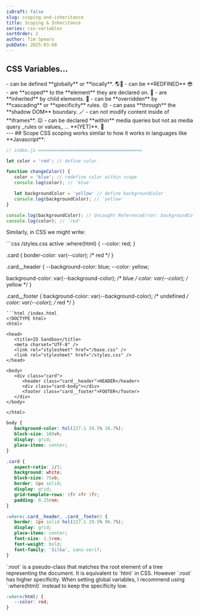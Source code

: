```yaml
---
isDraft: false
slug: scoping-and-inheritance
title: Scoping & Inheritance
series: css-variables
sortOrder: 2
author: Tim Spears
pubDate: 2025-03-08
---
```


## CSS Variables...
<div style="font-size: var(--font-size-xl);">
- can be defined **globally** or **locally**. 🌎🏡
- can be **REDFINED** 😎
- are **scoped** to the **element** they are declared on. 👯
- are **inherited** by child elements. 🐣
- can be **overridden** by **cascading** or **specificity** rules. 😒
- can pass **through** the **shadow DOM** boundary. 🪄
- can not modify content inside of **iframes**. ☹️
- can be declared **within** media queries but not as media query _rules or values_ ... **(YET)**. 🫢
</div>
---
## Scope
CSS scoping works similar to how it works in languages like **Javascript**:

```js
// index.js =======================================

let color = 'red'; // define color

function changeColor() {
   color = 'blue'; // redefine color within scope
   console.log(color); // 'blue'

   let backgroundColor = 'yellow' // define backgroundColor
   console.log(backgroundColor); // 'yellow'
}

console.log(backgroundColor); // Uncaught ReferenceError: backgroundColor is not defined
console.log(color); // 'red'
```

Similarly, in CSS we might write:

<Sandbox client:load>
```css /styles.css active
:where(html) {
   --color: red;
}

.card {
   border-color: var(--color); /* red */
}

.card__header {
   --background-color: blue;
   --color: yellow;

   background-color: var(--background-color); /* blue */
   color: var(--color); /* yellow */
}

.card__footer {
   background-color: var(--background-color); /* undefined */
   color: var(--color); /* red */
}
```
```html /index.html
<!DOCTYPE html>
<html>

<head>
   <title>ID Sandbox</title>
   <meta charset="UTF-8" />
   <link rel="stylesheet" href="/base.css" />
   <link rel="stylesheet" href="/styles.css" />
</head>

<body>
   <div class="card">
      <header class="card__header">HEADER</header>
      <div class="card-body"></div>
      <footer class="card__footer">FOOTER</footer>
   </div>
</body>

</html>
```
```css /base.css hidden
body {
   background-color: hsl(227.1 29.5% 16.7%);
   block-size: 100vh;
   display: grid;
   place-items: center;
}

.card {
   aspect-ratio: 2/3;
   background: white;
   block-size: 75vb;
   border: 6px solid;
   display: grid;
   grid-template-rows: 1fr 4fr 1fr;
   padding: 0.25rem;
}

:where(.card__header, .card__footer) {
   border: 2px solid hsl(227.1 29.5% 96.7%);
   display: grid;
   place-items: center;
   font-size: 1.5rem;
   font-weight: bold;
   font-family: 'Silka', sans-serif;
}
```
</Sandbox>

<Alert title="Did you know?" variant="info">
   `:root` is a pseudo-class that matches the root element of a tree representing the document. It is equivalent to `html` in CSS.
   However `:root` has higher specificity. When setting global variables, I recommend using `:where(html)` instead to keep the specificity low.

   ```css
   :where(html) {
      --color: red;
   }
   ```
</Alert>